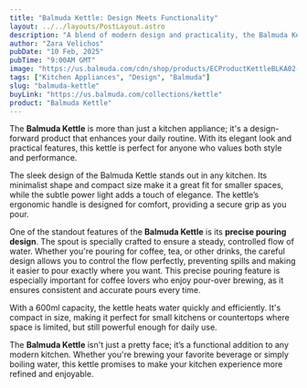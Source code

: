```yaml
---
title: "Balmuda Kettle: Design Meets Functionality"
layout: ../../layouts/PostLayout.astro
description: "A blend of modern design and practicality, the Balmuda Kettle elevates your kitchen experience."
author: "Zara Velichos"
pubDate: "10 Feb, 2025"
pubTime: "9:00AM GMT"
image: "https://us.balmuda.com/cdn/shop/products/ECProductKettleBLKA02-2.jpg?v=1643240978"
tags: ["Kitchen Appliances", "Design", "Balmuda"]
slug: "balmuda-kettle"
buyLink: "https://us.balmuda.com/collections/kettle"
product: "Balmuda Kettle"
---
```


The **Balmuda Kettle** is more than just a kitchen appliance; it's a design-forward product that enhances your daily routine. With its elegant look and practical features, this kettle is perfect for anyone who values both style and performance.

The sleek design of the Balmuda Kettle stands out in any kitchen. Its minimalist shape and compact size make it a great fit for smaller spaces, while the subtle power light adds a touch of elegance. The kettle’s ergonomic handle is designed for comfort, providing a secure grip as you pour.

One of the standout features of the **Balmuda Kettle** is its **precise pouring design**. The spout is specially crafted to ensure a steady, controlled flow of water. Whether you're pouring for coffee, tea, or other drinks, the careful design allows you to control the flow perfectly, preventing spills and making it easier to pour exactly where you want. This precise pouring feature is especially important for coffee lovers who enjoy pour-over brewing, as it ensures consistent and accurate pours every time.

With a 600ml capacity, the kettle heats water quickly and efficiently. It's compact in size, making it perfect for small kitchens or countertops where space is limited, but still powerful enough for daily use.

The **Balmuda Kettle** isn't just a pretty face; it’s a functional addition to any modern kitchen. Whether you're brewing your favorite beverage or simply boiling water, this kettle promises to make your kitchen experience more refined and enjoyable.
